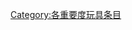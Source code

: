 {{Articles by Importance|topic=玩具|project=玩具|format=toc}}
{{Wikipedia category}}
{{emptycat}}

[[Category:各重要度玩具条目|Category:各重要度玩具条目]]